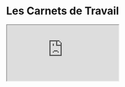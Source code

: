 # Les Carnets de Travail

<div style={{
          position: 'relative', paddingBottom: '56.25%', height: 0, overflow: 'hidden', width: '100%', borderRadius: '8px', marginTop: '24px' }}>
  <iframe
    style={{ position: 'absolute', top: 0, left: 0, width: '100%', height: '100%', borderRadius: '12px' }}
    src="https://www.youtube.com/embed/TWJmVB1Eo34"
    allow="accelerometer; autoplay; clipboard-write; encrypted-media; gyroscope; picture-in-picture"
    allowFullScreen
  />
</div>

---

Les carnets de travail (ou *workbooks*) sont des espaces qui permettent d’organiser vos recherches et vos interactions avec l’IA de manière **structurée et collaborative**.

## Créer un nouveau carnet de travail

Pour commencer, vous pouvez créer un carnet de travail depuis l’interface principale.

![workbooks](@public/workbooks/screen.png)

## Les Cellules : l’unité de base

Les cellules sont les éléments fondamentaux d’un carnet de travail.

* **1 cellule = 1 interaction avec l’IA**
* Les cellules sont organisées par colonnes.
* Vous pouvez en ajouter grâce au bouton `+ Nouveau` (en haut à droite) ou au bouton `+` (en bas de chaque cellule).

![workbooks](@public/workbooks/default.png)


### Types de cellules

Il existe plusieurs types de cellules, selon vos besoins :

* **Cellule par défaut** : interagissez avec un modèle d’IA de votre choix, sans connexion aux sources de données.

![workbooks](@public/workbooks/default.png)

* **Cellule Assistant** : envoyez une requête à un [assistant](/docs/chats_room/intro) connecté à vos données.

![workbooks](@public/workbooks/assistant.png)

* **Cellule Application** : exécutez une [application](/docs/applications/intro) de votre choix.

![workbooks](@public/workbooks/application.png)

* **Cellule Sources** : lancez une [recherche IA](/docs/ai_search/intro) sur une source de données connectée.

![workbooks](@public/workbooks/sources.png)


### Gestion des cellules

* Une cellule par défaut est présente initialement pour démarrer rapidement.
* Vous pouvez **supprimer une cellule** (icône *poubelle* en haut à droite).
* Vous pouvez **renommer une cellule** (cliquer sur son titre).
* Pour exécuter une cellule, cliquez sur le bouton **vert** en bas à droite.

![workbooks](@public/workbooks/run.png)

### Organiser et enchaîner vos cellules

* Renommez le carnet en cliquant sur son titre (en haut à gauche).
* Enchaînez les cellules pour structurer votre réflexion.
* Relancez autant de fois que nécessaire.
* Sur certaines cellules, choisissez le modèle d’IA mis à votre disposition depuis la liste déroulante.
* Utilisez `Attacher une cellule` pour réutiliser les résultats d’une ou plusieurs cellules précédentes.

![workbooks](@public/workbooks/attachment.png)


## Sauvegarder et partager votre carnet

Une fois votre travail terminé :

* Cliquez sur les trois points (en haut à droite) puis sur **Sauvegarder** où utilisez le raccourci `ctrl+S`.
* Partagez le carnet à vos collègues : ils pourront voir vos méthodes et **rejouer chaque cellule**.

![workbooks](@public/workbooks/save.png)

Vous pourrez retrouver tous vos carnet de travail ainsi que ceux qu'on vous a partagé sur la page d'accueil de Carnet de Travail.

